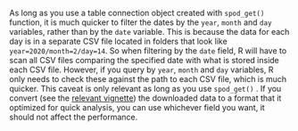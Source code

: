 
::: {.callout-note}

As long as you use a table connection object created with `spod_get()` function, it is much quicker to filter the dates by the `year`, `month` and `day` variables, rather than by the `date` variable. This is because the data for each day is in a separate CSV file located in folders that look like `year=2020/month=2/day=14`. So when filtering by the `date` field, R will have to scan all CSV files comparing the specified date with what is stored inside each CSV file. However, if you query by `year`, `month` and `day` variables, R only needs to check these against the path to each CSV file, which is much quicker. This caveat is only relevant as long as you use `spod_get()` . If you convert (see the [relevant vignette](convert.qmd)) the downloaded data to a format that it optimized for quick analysis, you can use whichever field you want, it should not affect the performance.

:::
